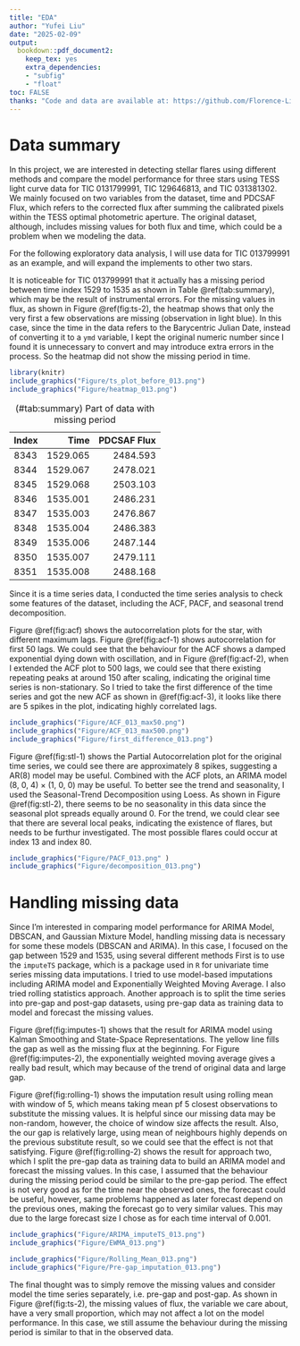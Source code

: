 ```yaml
---
title: "EDA"
author: "Yufei Liu"
date: "2025-02-09"
output:
  bookdown::pdf_document2:
    keep_tex: yes
    extra_dependencies: 
    - "subfig"
    - "float"
toc: FALSE
thanks: "Code and data are available at: https://github.com/Florence-Liu/Stellar-Flare"
---
```

# Data summary

In this project, we are interested in detecting stellar flares using different methods and compare the model performance for three stars using TESS light curve data for TIC 0131799991, TIC 129646813, and TIC 031381302. We mainly focused on two variables from the dataset, time and PDCSAF Flux, which refers to the corrected flux after summing the calibrated pixels within the TESS optimal photometric aperture. The original dataset, although, includes missing values for both flux and time, which could be a problem when we modeling the data.

For the following exploratory data analysis, I will use data for TIC 013799991 as an example, and will expand the implements to other two stars.

It is noticeable for TIC 013799991 that it actually has a missing period between time index 1529 to 1535 as shown in Table @ref(tab:summary), which may be the result of instrumental errors. For the missing values in flux, as shown in Figure @ref(fig:ts-2), the heatmap shows that only the very first a few observations are missing (observation in light blue). In this case, since the time in the data refers to the Barycentric Julian Date, instead of converting it to a `ymd` variable, I kept the original numeric number since I found it is unnecessary to convert and may introduce extra errors in the process. So the heatmap did not show the missing period in time.

```r
library(knitr)
include_graphics("Figure/ts_plot_before_013.png")
include_graphics("Figure/heatmap_013.png")
```




|Index|   Time  | PDCSAF Flux|
|:----|--------:|-----------:|
|8343 | 1529.065|    2484.593|
|8344 | 1529.067|    2478.021|
|8345 | 1529.068|    2503.103|
|8346 | 1535.001|    2486.231|
|8347 | 1535.003|    2476.867|
|8348 | 1535.004|    2486.383|
|8349 | 1535.006|    2487.144|
|8350 | 1535.007|    2479.111|
|8351 | 1535.008|    2488.168|
Table: (\#tab:summary) Part of data with missing period

Since it is a time series data, I conducted the time series analysis to check some features of the dataset, including the ACF, PACF, and seasonal trend decomposition.

Figure @ref(fig:acf) shows the autocorrelation plots for the star, with different maximum lags. Figure @ref(fig:acf-1) shows autocorrelation for first 50 lags. We could see that the behaviour for the ACF shows a damped exponential dying down with oscillation, and in Figure @ref(fig:acf-2), when I extended the ACF plot to 500 lags, we could see that there existing repeating peaks at around 150 after scaling, indicating the original time series is non-stationary. So I tried to take the first difference of the time series and got the new ACF as shown in @ref(fig:acf-3), it looks like there are 5 spikes in the plot, indicating highly correlated lags.

```r
include_graphics("Figure/ACF_013_max50.png")
include_graphics("Figure/ACF_013_max500.png")
include_graphics("Figure/first_difference_013.png")
```

Figure @ref(fig:stl-1) shows the Partial Autocorrelation plot for the original time series, we could see there are approximately 8 spikes, suggesting a AR(8) model may be useful. Combined with the ACF plots, an ARIMA model (8, 0, 4) $\times$ (1, 0, 0) may be useful. To better see the trend and seasonality, I used the Seasonal-Trend Decomposition using Loess. As shown in Figure @ref(fig:stl-2), there seems to be no seasonality in this data since the seasonal plot spreads equally around 0. For the trend, we could clear see that there are several local peaks, indicating the existence of flares, but needs to be furthur investigated. The most possible flares could occur at index 13 and index 80.

```r
include_graphics("Figure/PACF_013.png" )
include_graphics("Figure/decomposition_013.png")
```


# Handling missing data

Since I'm interested in comparing model performance for ARIMA Model, DBSCAN, and Gaussian Mixture Model, handling missing data is necessary for some these models (DBSCAN and ARIMA). In this case, I focused on the gap between 1529 and 1535, using several different methods First is to use the `imputeTS` package, which is a package used in `R` for univariate time series missing data imputations. I tried to use model-based imputations including ARIMA model and Exponentially Weighted Moving Average. I also tried rolling statistics approach. Another approach is to split the time series into pre-gap and post-gap datasets, using pre-gap data as training data to model and forecast the missing values. 

Figure @ref(fig:imputes-1) shows that the result for ARIMA model using Kalman Smoothing and State-Space Representations. The yellow line fills the gap as well as the missing flux at the beginning. For Figure @ref(fig:imputes-2), the exponentially weighted moving average gives a really bad result, which may because of the trend of original data and large gap.

Figure @ref(fig:rolling-1) shows the imputation result using rolling mean with window of 5, which means taking mean pf 5 closest observations to substitute the missing values. It is helpful since our missing data may be non-random, however, the choice of window size affects the result. Also, the our gap is relatively large, using mean of neighbours highly depends on the previous substitute result, so we could see that the effect is not that satisfying. Figure @ref(fig:rolling-2) shows the result for approach two, which I split the pre-gap data as training data to build an ARIMA model and forecast the missing values. In this case, I assumed that the behaviour during the missing period could be similar to the pre-gap period. The effect is not very good as for the time near the observed ones, the forecast could be useful, however, same problems happened as later forecast depend on the previous ones, making the forecast go to very similar values. This may due to the large forecast size I chose as for each time interval of 0.001.


```r
include_graphics("Figure/ARIMA_imputeTS_013.png")
include_graphics("Figure/EWMA_013.png")
```



```r
include_graphics("Figure/Rolling_Mean_013.png")
include_graphics("Figure/Pre-gap_imputation_013.png")
```

The final thought was to simply remove the missing values and consider model the time series separately, i.e. pre-gap and post-gap. As shown in Figure @ref(fig:ts-2), the missing values of flux, the variable we care about, have a very small proportion, which may not affect a lot on the model performance. In this case, we still assume the behaviour during the missing period is similar to that in the observed data.